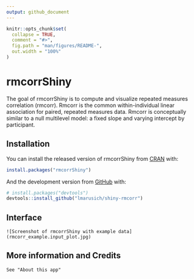 ```yaml
---
output: github_document
---
```


<!-- README.md is generated from README.Rmd. Please edit that file -->

```r
knitr::opts_chunk$set(
  collapse = TRUE,
  comment = "#>",
  fig.path = "man/figures/README-",
  out.width = "100%"
)
```

# rmcorrShiny

<!-- badges: start -->
<!-- badges: end -->

The goal of rmcorrShiny is to compute and visualize repeated measures correlation (rmcorr). Rmcorr is the common within-individual linear association for paired, repeated measures data. Rmcorr is conceptually similar to a null multilevel model: a fixed slope and varying intercept by participant. 

## Installation

You can install the released version of rmcorrShiny from [CRAN](https://CRAN.R-project.org) with:

``` r
install.packages("rmcorrShiny")
```

And the development version from [GitHub](https://github.com/) with:

``` r
# install.packages("devtools")
devtools::install_github("lmarusich/shiny-rmcorr")
```

## Interface
```
![Screenshot of rmcorrShiny with example data](rmcorr_example.input_plot.jpg)
```

## More information and Credits
```
See "About this app"
```
